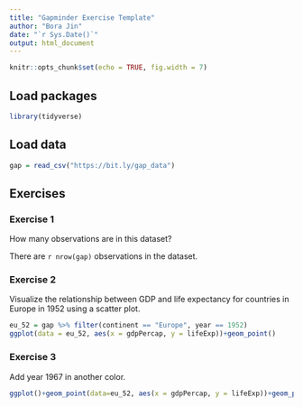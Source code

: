 ```yaml
---
title: "Gapminder Exercise Template"
author: "Bora Jin"
date: "`r Sys.Date()`"
output: html_document
---
```


```r
knitr::opts_chunk$set(echo = TRUE, fig.width = 7)
```


## Load packages
```r
library(tidyverse)
```

## Load data
```r
gap = read_csv("https://bit.ly/gap_data")
```

## Exercises

### Exercise 1

How many observations are in this dataset?

There are `r nrow(gap)` observations in the dataset. 

### Exercise 2

Visualize the relationship between GDP and life expectancy for 
countries in Europe in 1952 using a scatter plot.

```r
eu_52 = gap %>% filter(continent == "Europe", year == 1952)
ggplot(data = eu_52, aes(x = gdpPercap, y = lifeExp))+geom_point()
```

### Exercise 3

Add year 1967 in another color.

```r
ggplot()+geom_point(data=eu_52, aes(x = gdpPercap, y = lifeExp))+geom_point(data=gap %>% filter(continent == "Europe", year == 1967), aes(x = gdpPercap, y = lifeExp), colour = "red")
```

